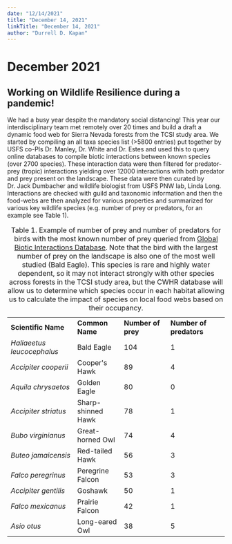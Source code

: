 ```yaml
---
date: "12/14/2021"
title: "December 14, 2021"
linkTitle: "December 14, 2021"
author: "Durrell D. Kapan"
---
```


# December 2021

<!-- add info here -->

## Working on Wildlife Resilience during a pandemic!

We had a busy year despite the mandatory social distancing! This year our interdisciplinary team met remotely over 20 times and build a draft a dynamic food web for Sierra Nevada forests from the TCSI study area. We started by compiling an all taxa species list (\>5800 entries) put together by USFS co-PIs Dr. Manley, Dr. White and Dr. Estes and used this to query online databases to compile biotic interactions between known species (over 2700 species). These interaction data were then filtered for predator-prey (tropic) interactions yielding over 12000 interactions with both predator and prey present on the landscape. These data were then curated by Dr. Jack Dumbacher and wildlife biologist from USFS PNW lab, Linda Long. Interactions are checked with guild and taxonomic information and then the food-webs are then analyzed for various properties and summarized for various key wildlife species (e.g. number of prey or predators, for an example see Table 1).

|                            |                    |                    |                         |
|----------------------------|--------------------|--------------------|-------------------------|
| **Scientific Name**        | **Common Name**    | **Number of prey** | **Number of predators** |
| *Haliaeetus leucocephalus* | Bald Eagle         | 104                | 1                       |
| *Accipiter cooperii*       | Cooper\'s Hawk     | 89                 | 4                       |
| *Aquila chrysaetos*        | Golden Eagle       | 80                 | 0                       |
| *Accipiter striatus*       | Sharp-shinned Hawk | 78                 | 1                       |
| *Bubo virginianus*         | Great-horned Owl   | 74                 | 4                       |
| *Buteo jamaicensis*        | Red-tailed Hawk    | 56                 | 3                       |
| *Falco peregrinus*         | Peregrine Falcon   | 53                 | 3                       |
| *Accipiter gentilis*       | Goshawk            | 50                 | 1                       |
| *Falco mexicanus*          | Prairie Falcon     | 42                 | 1                       |
| *Asio otus*                | Long-eared Owl     | 38                 | 5                       |

: Table 1. Example of number of prey and number of predators for birds with the most known number of prey queried from [Global Biotic Interactions Database](https://www.globalbioticinteractions.org/). Note that the bird with the largest number of prey on the landscape is also one of the most well studied (Bald Eagle). This species is rare and highly water dependent, so it may not interact strongly with other species across forests in the TCSI study area, but the CWHR database will allow us to determine which species occur in each habitat allowing us to calculate the impact of species on local food webs based on their occupancy.
